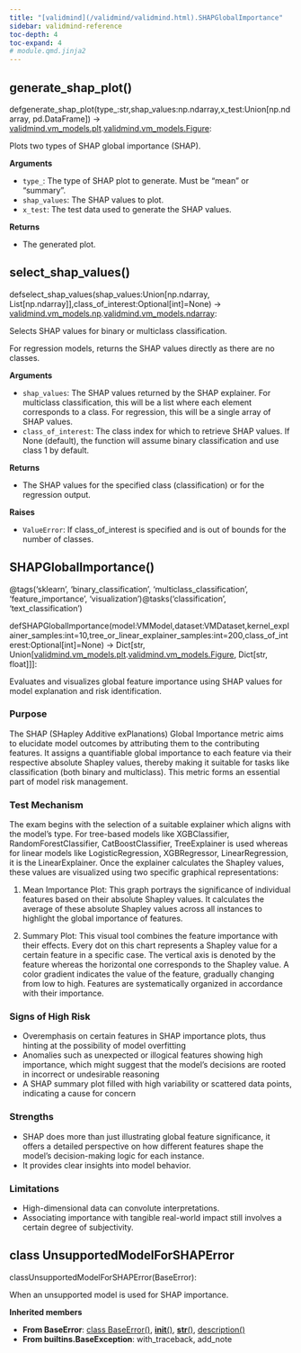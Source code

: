 ```yaml
---
title: "[validmind](/validmind/validmind.html).SHAPGlobalImportance"
sidebar: validmind-reference
toc-depth: 4
toc-expand: 4
# module.qmd.jinja2
---
```


<!-- function.qmd.jinja2 -->

## generate_shap_plot[()]{.muted}

<!-- signatures.jinja2 -->

::: {.signature}

<span class="kw">def</span><span class="name">generate_shap_plot</span>(<span class="params"><span class="n">type\_</span><span class="p">:</span><span class="nb">str</span><span class="muted">,</span></span><span class="params"><span class="n">shap_values</span><span class="p">:</span><span class="n">np</span><span class="o">.</span><span class="n">ndarray</span><span class="muted">,</span></span><span class="params"><span class="n">x_test</span><span class="p">:</span><span class="n">Union</span><span class="p">\[</span><span class="n">np</span><span class="o">.</span><span class="n">ndarray</span><span class="p">, </span><span class="n">pd</span><span class="o">.</span><span class="n">DataFrame</span><span class="p">\]</span></span>)<span class="p"> → </span><span class="return-annotation"><a href="/validmind/validmind/vm_models.html#class-plt">validmind.vm_models.plt</a><span class="o">.</span><a href="/validmind/validmind/vm_models.html#class-figure">validmind.vm_models.Figure</a></span>:

:::

<!-- docstring.jinja2 -->

Plots two types of SHAP global importance (SHAP).

**Arguments**

- `type_`: The type of SHAP plot to generate. Must be "mean" or "summary".
- `shap_values`: The SHAP values to plot.
- `x_test`: The test data used to generate the SHAP values.

**Returns**

- The generated plot.

<!-- function.qmd.jinja2 -->

## select_shap_values[()]{.muted}

<!-- signatures.jinja2 -->

::: {.signature}

<span class="kw">def</span><span class="name">select_shap_values</span>(<span class="params"><span class="n">shap_values</span><span class="p">:</span><span class="n">Union</span><span class="p">\[</span><span class="n">np</span><span class="o">.</span><span class="n">ndarray</span><span class="p">, </span><span class="n">List</span><span class="p">\[</span><span class="n">np</span><span class="o">.</span><span class="n">ndarray</span><span class="p">\]</span><span class="p">\]</span><span class="muted">,</span></span><span class="params"><span class="n">class_of_interest</span><span class="p">:</span><span class="n">Optional</span><span class="p">\[</span><span class="nb">int</span><span class="p">\]</span><span class="o">=</span><span class="kc">None</span></span>)<span class="p"> → </span><span class="return-annotation"><a href="/validmind/validmind/vm_models.html#class-np">validmind.vm_models.np</a><span class="o">.</span><a href="/validmind/validmind/vm_models.html#class-ndarray">validmind.vm_models.ndarray</a></span>:

:::

<!-- docstring.jinja2 -->

Selects SHAP values for binary or multiclass classification.

For regression models, returns the SHAP values directly as there are no classes.

**Arguments**

- `shap_values`: The SHAP values returned by the SHAP explainer. For multiclass classification, this will be a list where each element corresponds to a class. For regression, this will be a single array of SHAP values.
- `class_of_interest`: The class index for which to retrieve SHAP values. If None (default), the function will assume binary classification and use class 1 by default.

**Returns**

- The SHAP values for the specified class (classification) or for the regression output.

**Raises**

- `ValueError`: If class_of_interest is specified and is out of bounds for the number of classes.

<!-- function.qmd.jinja2 -->

## SHAPGlobalImportance[()]{.muted}

<!-- signatures.jinja2 -->

::: {.signature}

<span class="decorators"><span class="decorator">@<span class="n">tags(<span class="s">'sklearn'</span>, <span class="s">'binary_classification'</span>, <span class="s">'multiclass_classification'</span>, <span class="s">'feature_importance'</span>, <span class="s">'visualization'</span>)</span></span><span class="decorator">@<span class="n">tasks(<span class="s">'classification'</span>, <span class="s">'text_classification'</span>)</span></span></span>

<span class="kw">def</span><span class="name">SHAPGlobalImportance</span>(<span class="params"><span class="n">model</span><span class="p">:</span><span class="n">VMModel</span><span class="muted">,</span></span><span class="params"><span class="n">dataset</span><span class="p">:</span><span class="n">VMDataset</span><span class="muted">,</span></span><span class="params"><span class="n">kernel_explainer_samples</span><span class="p">:</span><span class="nb">int</span><span class="o">=</span><span class="kc">10</span><span class="muted">,</span></span><span class="params"><span class="n">tree_or_linear_explainer_samples</span><span class="p">:</span><span class="nb">int</span><span class="o">=</span><span class="kc">200</span><span class="muted">,</span></span><span class="params"><span class="n">class_of_interest</span><span class="p">:</span><span class="n">Optional</span><span class="p">\[</span><span class="nb">int</span><span class="p">\]</span><span class="o">=</span><span class="kc">None</span></span>)<span class="p"> → </span><span class="return-annotation"><span class="n">Dict</span><span class="p">\[</span><span class="nb">str</span><span class="p">, </span><span class="n">Union</span><span class="p">\[</span><a href="/validmind/validmind/vm_models.html#class-plt">validmind.vm_models.plt</a><span class="o">.</span><a href="/validmind/validmind/vm_models.html#class-figure">validmind.vm_models.Figure</a><span class="p">, </span><span class="n">Dict</span><span class="p">\[</span><span class="nb">str</span><span class="p">, </span><span class="nb">float</span><span class="p">\]</span><span class="p">\]</span><span class="p">\]</span></span>:

:::

<!-- docstring.jinja2 -->

Evaluates and visualizes global feature importance using SHAP values for model explanation and risk identification.

### Purpose

The SHAP (SHapley Additive exPlanations) Global Importance metric aims to elucidate model outcomes by attributing them to the contributing features. It assigns a quantifiable global importance to each feature via their respective absolute Shapley values, thereby making it suitable for tasks like classification (both binary and multiclass). This metric forms an essential part of model risk management.

### Test Mechanism

The exam begins with the selection of a suitable explainer which aligns with the model's type. For tree-based models like XGBClassifier, RandomForestClassifier, CatBoostClassifier, TreeExplainer is used whereas for linear models like LogisticRegression, XGBRegressor, LinearRegression, it is the LinearExplainer. Once the explainer calculates the Shapley values, these values are visualized using two specific graphical representations:

1. Mean Importance Plot: This graph portrays the significance of individual features based on their absolute Shapley values. It calculates the average of these absolute Shapley values across all instances to highlight the global importance of features.

1. Summary Plot: This visual tool combines the feature importance with their effects. Every dot on this chart represents a Shapley value for a certain feature in a specific case. The vertical axis is denoted by the feature whereas the horizontal one corresponds to the Shapley value. A color gradient indicates the value of the feature, gradually changing from low to high. Features are systematically organized in accordance with their importance.

### Signs of High Risk

- Overemphasis on certain features in SHAP importance plots, thus hinting at the possibility of model overfitting
- Anomalies such as unexpected or illogical features showing high importance, which might suggest that the model's decisions are rooted in incorrect or undesirable reasoning
- A SHAP summary plot filled with high variability or scattered data points, indicating a cause for concern

### Strengths

- SHAP does more than just illustrating global feature significance, it offers a detailed perspective on how different features shape the model's decision-making logic for each instance.
- It provides clear insights into model behavior.

### Limitations

- High-dimensional data can convolute interpretations.
- Associating importance with tangible real-world impact still involves a certain degree of subjectivity.

<!-- class.qmd.jinja2 -->

## [class]{.muted} UnsupportedModelForSHAPError

<!-- signatures.jinja2 -->

::: {.signature}

<span class="kw">class</span><span class="name">UnsupportedModelForSHAPError</span>(<span class="base">BaseError</span>):

:::

<!-- docstring.jinja2 -->

When an unsupported model is used for SHAP importance.

**Inherited members**

- **From BaseError**: [class BaseError[()]{.muted}](#class-baseerror), [__init__[()]{.muted}](#__init__), [__str__[()]{.muted}](#__str__), [description[()]{.muted}](#description)
- **From builtins.BaseException**: with_traceback, add_note
